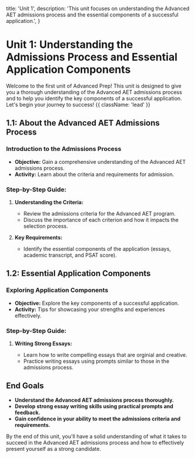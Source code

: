   title: 'Unit 1',
  description:
    'This unit focuses on understanding the Advanced AET admissions process and the essential components of a successful application.',
}

# Unit 1: Understanding the Admissions Process and Essential Application Components

Welcome to the first unit of Advanced Prep! This unit is designed to give you a thorough understanding of the Advanced AET admissions process and to help you identify the key components of a successful application. Let's begin your journey to success! {{ className: 'lead' }}

## 1.1: About the Advanced AET Admissions Process

### Introduction to the Admissions Process

- **Objective:** Gain a comprehensive understanding of the Advanced AET admissions process.
- **Activity:** Learn about the criteria and requirements for admission.

### Step-by-Step Guide:

1. **Understanding the Criteria:**

   - Review the admissions criteria for the Advanced AET program.
   - Discuss the importance of each criterion and how it impacts the selection process.

2. **Key Requirements:**

   - Identify the essential components of the application (essays, academic transcript, and PSAT score).

## 1.2: Essential Application Components

### Exploring Application Components

- **Objective:** Explore the key components of a successful application.
- **Activity:** Tips for showcasing your strengths and experiences effectively.

### Step-by-Step Guide:

1. **Writing Strong Essays:**

   - Learn how to write compelling essays that are orginial and creative.
   - Practice writing essays using prompts similar to those in the admissions process.

## End Goals

- **Understand the Advanced AET admissions process thoroughly.**
- **Develop strong essay writing skills using practical prompts and feedback.**
- **Gain confidence in your ability to meet the admissions criteria and requirements.**

By the end of this unit, you'll have a solid understanding of what it takes to succeed in the Advanced AET admissions process and how to effectively present yourself as a strong candidate.

